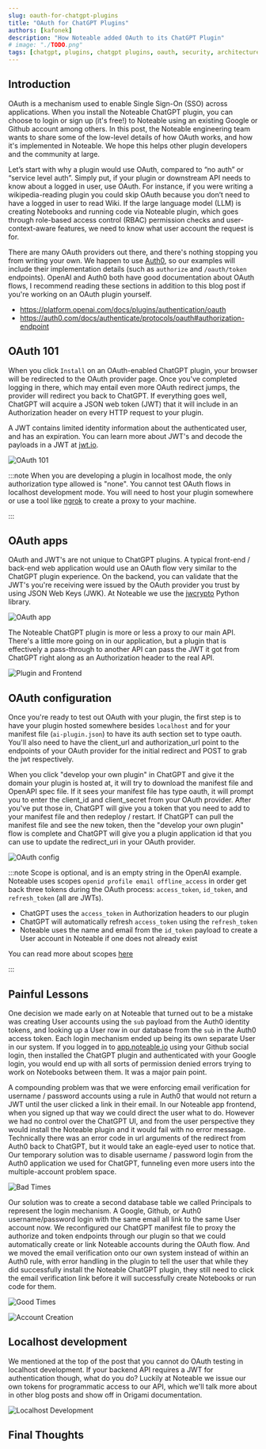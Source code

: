 ```yaml
---
slug: oauth-for-chatgpt-plugins
title: "OAuth for ChatGPT Plugins"
authors: [kafonek]
description: "How Noteable added OAuth to its ChatGPT Plugin"
# image: "./TODO.png"
tags: [chatgpt, plugins, chatgpt plugins, oauth, security, architecture]
---
```


## Introduction

OAuth is a mechanism used to enable Single Sign-On (SSO) across applications. When you install the Noteable ChatGPT plugin, you can choose to login or sign up (it's free!) to Noteable using an existing Google or Github account among others. In this post, the Noteable engineering team wants to share some of the low-level details of how OAuth works, and how it's implemented in Noteable. We hope this helps other plugin developers and the community at large.

Let’s start with why a plugin would use OAuth, compared to “no auth” or “service level auth”. Simply put, if your plugin or downstream API needs to know about a logged in user, use OAuth. For instance, if you were writing a wikipedia-reading plugin you could skip OAuth because you don’t need to have a logged in user to read Wiki. If the large language model (LLM) is creating Notebooks and running code via Noteable plugin, which goes through role-based access control (RBAC) permission checks and user-context-aware features, we need to know what user account the request is for.

There are many OAuth providers out there, and there's nothing stopping you from writing your own. We happen to use [Auth0](https://auth0.com/), so our examples will include their implementation details (such as `authorize` and `/oauth/token` endpoints). OpenAI and Auth0 both have good documentation about OAuth flows, I recommend reading these sections in addition to this blog post if you're working on an OAuth plugin yourself.

- https://platform.openai.com/docs/plugins/authentication/oauth
- https://auth0.com/docs/authenticate/protocols/oauth#authorization-endpoint

## OAuth 101

When you click `Install` on an OAuth-enabled ChatGPT plugin, your browser will be redirected to the OAuth provider page. Once you've completed logging in there, which may entail even more OAuth redirect jumps, the provider will redirect you back to ChatGPT. If everything goes well, ChatGPT will acquire a JSON web token (JWT) that it will include in an Authorization header on every HTTP request to your plugin.

A JWT contains limited identity information about the authenticated user, and has an expiration. You can learn more about JWT's and decode the payloads in a JWT at [jwt.io](https://jwt.io/).

![OAuth 101](./oauth_101.svg)

:::note
When you are developing a plugin in localhost mode, the only authorization type allowed is "none". You cannot test OAuth flows in localhost development mode. You will need to host your plugin somewhere or use a tool like [ngrok](https://ngrok.com/) to create a proxy to your machine.

:::

## OAuth apps

OAuth and JWT's are not unique to ChatGPT plugins. A typical front-end / back-end web application would use an OAuth flow very similar to the ChatGPT plugin experience. On the backend, you can validate that the JWT's you're receiving were issued by the OAuth provider you trust by using JSON Web Keys (JWK). At Noteable we use the [jwcrypto](https://jwcrypto.readthedocs.io/en/latest/) Python library.

![OAuth app](./oauth_app.svg)

The Noteable ChatGPT plugin is more or less a proxy to our main API. There's a little more going on in our application, but a plugin that is effectively a pass-through to another API can pass the JWT it got from ChatGPT right along as an Authorization header to the real API.

![Plugin and Frontend](./oauth_combined_app.svg)

## OAuth configuration

Once you're ready to test out OAuth with your plugin, the first step is to have your plugin hosted somewhere besides `localhost` and for your manifest file (`ai-plugin.json`) to have its auth section set to type oauth. You'll also need to have the client_url and authorization_url point to the endpoints of your OAuth provider for the initial redirect and POST to grab the jwt respectively.

When you click "develop your own plugin" in ChatGPT and give it the domain your plugin is hosted at, it will try to download the manifest file and OpenAPI spec file. If it sees your manifest file has type oauth, it will prompt you to enter the client_id and client_secret from your OAuth provider. After you've put those in, ChatGPT will give you a token that you need to add to your manifest file and then redeploy / restart. If ChatGPT can pull the manifest file and see the new token, then the "develop your own plugin" flow is complete and ChatGPT will give you a plugin application id that you can use to update the redirect_uri in your OAuth provider.

![OAuth config](./oauth_config.svg)

:::note
Scope is optional, and is an empty string in the OpenAI example. Noteable uses scopes `openid profile email offline_access` in order get back three tokens during the OAuth process: `access_token`, `id_token`, and `refresh_token` (all are JWTs).

- ChatGPT uses the `access_token` in Authorization headers to our plugin
- ChatGPT will automatically refresh `access_token` using the `refresh_token`
- Noteable uses the name and email from the `id_token` payload to create a User account in Noteable if one does not already exist

You can read more about scopes [here](https://auth0.com/docs/get-started/apis/scopes/openid-connect-scopes)

:::

## Painful Lessons

One decision we made early on at Noteable that turned out to be a mistake was creating User accounts using the `sub` payload from the Auth0 identity tokens, and looking up a User row in our database from the `sub` in the Auth0 access token. Each login mechanism ended up being its own separate User in our system. If you logged in to [app.noteable.io](https://app.noteable.io) using your Github social login, then installed the ChatGPT plugin and authenticated with your Google login, you would end up with all sorts of permission denied errors trying to work on Notebooks between them. It was a major pain point.

A compounding problem was that we were enforcing email verification for username / password accounts using a rule in Auth0 that would not return a JWT until the user clicked a link in their email. In our Noteable app frontend, when you signed up that way we could direct the user what to do. However we had no control over the ChatGPT UI, and from the user perspective they would install the Noteable plugin and it would fail with no error message. Technically there was an error code in url arguments of the redirect from Auth0 back to ChatGPT, but it would take an eagle-eyed user to notice that. Our temporary solution was to disable username / password login from the Auth0 application we used for ChatGPT, funneling even more users into the multiple-account problem space.

![Bad Times](./bad_times.svg)

Our solution was to create a second database table we called Principals to represent the login mechanism. A Google, Github, or Auth0 username/password login with the same email all link to the same User account now. We reconfigured our ChatGPT manifest file to proxy the authorize and token endpoints through our plugin so that we could automatically create or link Noteable accounts during the OAuth flow. And we moved the email verification onto our own system instead of within an Auth0 rule, with error handling in the plugin to tell the user that while they did successfully install the Noteable ChatGPT plugin, they still need to click the email verification link before it will successfully create Notebooks or run code for them.

![Good Times](./good_times.svg)

![Account Creation](./account_creation.svg)

## Localhost development

We mentioned at the top of the post that you cannot do OAuth testing in localhost development. If your backend API requires a JWT for authentication though, what do you do? Luckily at Noteable we issue our own tokens for programmatic access to our API, which we'll talk more about in other blog posts and show off in Origami documentation.

![Localhost Development](./localhost_dev.svg)

## Final Thoughts
